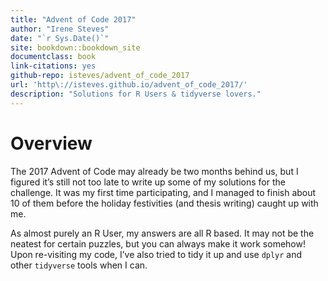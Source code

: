 ```yaml
--- 
title: "Advent of Code 2017"
author: "Irene Steves"
date: "`r Sys.Date()`"
site: bookdown::bookdown_site
documentclass: book
link-citations: yes
github-repo: isteves/advent_of_code_2017
url: 'http\://isteves.github.io/advent_of_code_2017/'
description: "Solutions for R Users & tidyverse lovers."
---
```


# Overview {-}

The 2017 Advent of Code may already be two months behind us, but I figured it's still not too late to write up some of my solutions for the challenge. It was my first time participating, and I managed to finish about 10 of them before the holiday festivities (and thesis writing) caught up with me.

As almost purely an R User, my answers are all R based. It may not be the neatest for certain puzzles, but you can always make it work somehow! Upon re-visiting my code, I've also tried to tidy it up and use `dplyr` and other `tidyverse` tools when I can.
